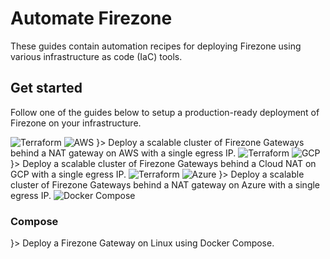 
# Automate Firezone

These guides contain automation recipes for deploying Firezone using various
infrastructure as code (IaC) tools.

## Get started

Follow one of the guides below to setup a production-ready deployment of
Firezone on your infrastructure.

<KbCards>
  <KbCard
    title="Deploy Firezone on AWS"
    href="/kb/automate/terraform/aws"
    logo={
    <div>
      <Image width={200} height={200} alt="Terraform" src="/images/kb/automate/terraform-logo.svg" className="mx-auto mb-8" />
      <FaPlus size={32} className="mx-auto mb-8" />
      <Image width={100} height={100} alt="AWS" src="/images/kb/automate/aws-logo.svg" className="mx-auto mb-8" />
    </div>
  }>
    Deploy a scalable cluster of Firezone Gateways behind a NAT gateway on AWS
    with a single egress IP.
  </KbCard>
  <KbCard
    title="Deploy Firezone on GCP"
    href="/kb/automate/terraform/gcp"
    logo={
    <div>
      <Image width={200} height={200} alt="Terraform" src="/images/kb/automate/terraform-logo.svg" className="mx-auto mb-8" />
      <FaPlus size={32} className="mx-auto mb-8" />
      <Image width={220} height={220} alt="GCP" src="/images/kb/automate/gcp-logo.svg" className="mx-auto mb-8" />
    </div>
    }>
    Deploy a scalable cluster of Firezone Gateways behind a Cloud NAT on GCP
    with a single egress IP.

  </KbCard>
  <KbCard
    title="Deploy Firezone on Azure"
    href="/kb/automate/terraform/azure"
    logo={
    <div>
      <Image width={200} height={200} alt="Terraform" src="/images/kb/automate/terraform-logo.svg" className="mx-auto mb-8" />
      <FaPlus size={32} className="mx-auto mb-8" />
      <Image width={150} height={150} alt="Azure" src="/images/kb/automate/azure-logo.svg" className="mx-auto mb-8" />
    </div>
    }>
    Deploy a scalable cluster of Firezone Gateways behind a NAT gateway on Azure
    with a single egress IP.
    </KbCard>
    <KbCard
    title="Deploy with Compose"
    href="/kb/automate/docker-compose"
    logo={
    <div>
      <Image width={200} height={200} alt="Docker Compose" src="/images/docker.svg" className="mx-auto mb-8" />
      <FaPlus size={32} className="mx-auto mb-8" />
      <h3 className="text-4xl font-semibold justify-center">Compose</h3>
    </div>
    }>
    Deploy a Firezone Gateway on Linux using Docker Compose.
  </KbCard>
</KbCards>

<SupportOptions />
